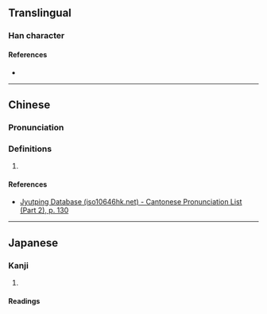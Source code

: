 {{character info}}
==Translingual==

===Han character===
{{Han char|rn=75|rad=木|as=09|sn=13|four=41914|canj=DSAV|ids=⿰木匽}}

====References====
* {{Han ref|kx=0538.020|dkj=15084|dj=0925.160|hdz=21245.020|uh=693B|ud=26939|bh=DDEA|bd=56810}}

----

==Chinese==
{{zh-forms}}

===Pronunciation===
{{zh-pron
|m=yàn
|c=jin3
|cat=
}}

===Definitions===
{{zh-hanzi}}

# {{rfdef|zh}}

====References====
* [http://www.iso10646hk.net/jp/document/download.jsp Jyutping Database (iso10646hk.net) - Cantonese Pronunciation List (Part 2), p. 130]

----

==Japanese==

===Kanji===
{{ja-kanji|grade=|rs=木09}}

# {{rfdef|ja|sort=木09}}

====Readings====
{{ja-readings|on=[[えん]] (en)|kun=[[せき]] (seki)}}